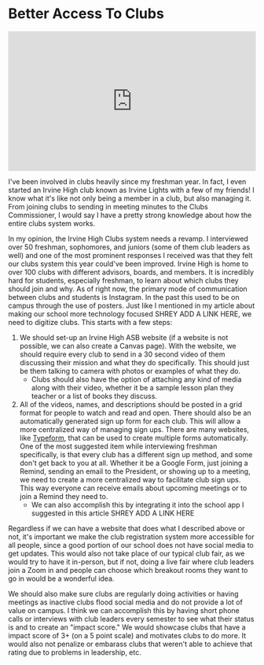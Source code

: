 # Better Access To Clubs

<div style="position: relative; padding-bottom: 56.25%; height: 0;"><iframe src="https://www.loom.com/embed/5edd68d1a184426dbf1d703dd65dc76b" frameborder="0" webkitallowfullscreen mozallowfullscreen allowfullscreen style="position: absolute; top: 0; left: 0; width: 100%; height: 100%;"></iframe></div>

I've been involved in clubs heavily since my freshman year. In fact, I even started an Irvine High club known as Irvine Lights with a few of my friends! I know what it's like not only being a member in a club, but also managing it. From joining clubs to sending in meeting minutes to the Clubs Commissioner, I would say I have a pretty strong knowledge about how the entire clubs system works. 

In my opinion, the Irvine High Clubs system needs a revamp. I interviewed over 50 freshman, sophomores, and juniors (some of them club leaders as well) and one of the most prominent responses I received was that they felt our clubs system this year could've been improved. Irvine High is home to over 100 clubs with different advisors, boards, and members. It is incredibly hard for students, especially freshman, to learn about which clubs they should join and why. As of right now, the primary mode of communication between clubs and students is Instagram. In the past this used to be on campus through the use of posters. Just like I mentioned in my article about making our school more technology focused SHREY ADD A LINK HERE, we need to digitize clubs. This starts with a few steps:

1. We should set-up an Irvine High ASB website (if a website is not possible, we can also create a Canvas page). With the website, we should require every club to send in a 30 second video of them discussing their mission and what they do specifically. This should just be them talking to camera with photos or examples of what they do.
    - Clubs should also have the option of attaching any kind of media along with their video, whether it be a sample lesson plan they teacher or a list of books they discuss.
2. All of the videos, names, and descriptions should be posted in a grid format for people to watch and read and open. There should also be an automatically generated sign up form for each club. This will allow a more centralized way of managing sign ups. There are many websites, like [Typeform](http://typeform.com), that can be used to create multiple forms automatically. One of the most suggested item while interviewing freshman specifically, is that every club has a different sign up method, and some don't get back to you at all. Whether it be a Google Form, just joining a Remind, sending an email to the President, or showing up to a meeting, we need to create a more centralized way to facilitate club sign ups. This way everyone can receive emails about upcoming meetings or to join a Remind they need to.
    - We can also accomplish this by integrating it into the school app I suggested in this article SHREY ADD A LINK HERE

Regardless if we can have a website that does what I described above or not, it's important we make the club registration system more accessible for all people, since a good portion of our school does not have social media to get updates. This would also not take place of our typical club fair, as we would try to have it in-person, but if not, doing a live fair where club leaders join a Zoom in and people can choose which breakout rooms they want to go in would be a wonderful idea. 

We should also make sure clubs are regularly doing activities or having meetings as inactive clubs flood social media and do not provide a lot of value on campus. I think we can accomplish this by having short phone calls or interviews with club leaders every semester to see what their status is and to create an "impact score." We would showcase clubs that have a impact score of 3+ (on a 5 point scale) and motivates clubs to do more. It would also not penalize or embarass clubs that weren't able to achieve that rating due to problems in leadership, etc.